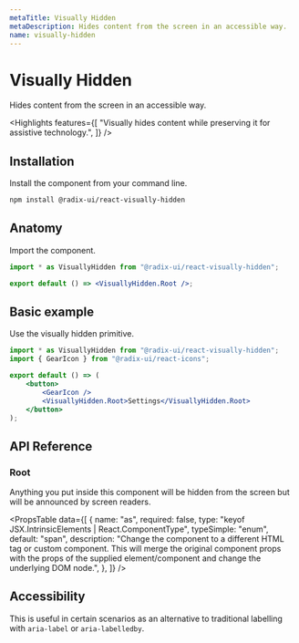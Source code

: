 ```yaml
---
metaTitle: Visually Hidden
metaDescription: Hides content from the screen in an accessible way.
name: visually-hidden
---
```


# Visually Hidden

<Description>Hides content from the screen in an accessible way.</Description>

<Highlights
	features={[
		"Visually hides content while preserving it for assistive technology.",
	]}
/>

## Installation

Install the component from your command line.

```bash
npm install @radix-ui/react-visually-hidden
```

## Anatomy

Import the component.

```jsx
import * as VisuallyHidden from "@radix-ui/react-visually-hidden";

export default () => <VisuallyHidden.Root />;
```

## Basic example

Use the visually hidden primitive.

```jsx
import * as VisuallyHidden from "@radix-ui/react-visually-hidden";
import { GearIcon } from "@radix-ui/react-icons";

export default () => (
	<button>
		<GearIcon />
		<VisuallyHidden.Root>Settings</VisuallyHidden.Root>
	</button>
);
```

## API Reference

### Root

Anything you put inside this component will be hidden from the screen but will be announced by screen readers.

<PropsTable
	data={[
		{
			name: "as",
			required: false,
			type: "keyof JSX.IntrinsicElements | React.ComponentType<any>",
			typeSimple: "enum",
			default: "span",
			description:
				"Change the component to a different HTML tag or custom component. This will merge the original component props with the props of the supplied element/component and change the underlying DOM node.",
		},
	]}
/>

## Accessibility

This is useful in certain scenarios as an alternative to traditional labelling with `aria-label` or `aria-labelledby`.
